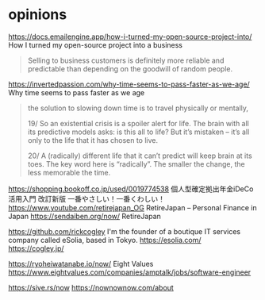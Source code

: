 # opinions

https://docs.emailengine.app/how-i-turned-my-open-source-project-into/
How I turned my open-source project into a business

> Selling to business customers is definitely more reliable and predictable than depending on the goodwill of random people.

https://invertedpassion.com/why-time-seems-to-pass-faster-as-we-age/
Why time seems to pass faster as we age

> the solution to slowing down time is
> to travel physically or mentally,
>
> 19/ So an existential crisis is a spoiler alert for life.
> The brain with all its predictive models asks: is this all to life?
> But it’s mistaken – it’s all only to the life that it has chosen to live.
> 
> 20/ A (radically) different life that it can’t predict will keep brain at its toes.
> The key word here is “radically”.
> The smaller the change, the less memorable the time.


https://shopping.bookoff.co.jp/used/0019774538
個人型確定拠出年金iDeCo活用入門 改訂新版 一番やさしい！一番くわしい！
https://www.youtube.com/retirejapan_OG
 RetireJapan – Personal Finance in Japan
https://sendaiben.org/now/
RetireJapan

https://github.com/rickcogley
I'm the founder of a boutique IT services company called eSolia, based in Tokyo. 
https://esolia.com/
https://cogley.jp/


https://ryoheiwatanabe.io/now/
Eight Values
https://www.eightvalues.com/companies/amptalk/jobs/software-engineer

https://sive.rs/now
https://nownownow.com/about



